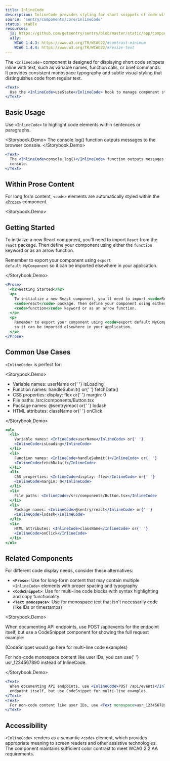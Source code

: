 ```yaml
---
title: InlineCode
description: InlineCode provides styling for short snippets of code within text content, such as variable names, function names, or short commands.
source: 'sentry/components/core/inlineCode'
status: stable
resources:
  js: https://github.com/getsentry/sentry/blob/master/static/app/components/core/inlineCode/index.tsx
  a11y:
    WCAG 1.4.3: https://www.w3.org/TR/WCAG22/#contrast-minimum
    WCAG 1.4.4: https://www.w3.org/TR/WCAG22/#resize-text
---
```





The `<InlineCode>` component is designed for displaying short code snippets inline with text, such as variable names, function calls, or brief commands. It provides consistent monospace typography and subtle visual styling that distinguishes code from regular text.

```jsx
<Text>
  Use the <InlineCode>useState</InlineCode> hook to manage component state.
</Text>
```

## Basic Usage

Use `<InlineCode>` to highlight code elements within sentences or paragraphs.

<Storybook.Demo>
  <Text>
    The <InlineCode>console.log()</InlineCode> function outputs messages to the browser
    console.
  </Text>
</Storybook.Demo>
```jsx
<Text>
  The <InlineCode>console.log()</InlineCode> function outputs messages to the browser
  console.
</Text>
```

## Within Prose Content

For long form content, `<code>` elements are automatically styled within the [`<Prose>`](/stories/text/prose) component.

<Storybook.Demo>
  <Prose>
    <h2>Getting Started</h2>
    <p>
      To initialize a new React component, you'll need to import <code>React</code> from
      the <code>react</code> package. Then define your component using either the
      <code>function</code> keyword or as an arrow function.
    </p>
    <p>
      Remember to export your component using <code>export default MyComponent</code>
      so it can be imported elsewhere in your application.
    </p>
  </Prose>
</Storybook.Demo>
```jsx
<Prose>
  <h2>Getting Started</h2>
  <p>
    To initialize a new React component, you'll need to import <code>React</code> from the{' '}
    <code>react</code> package. Then define your component using either the
    <code>function</code> keyword or as an arrow function.
  </p>
  <p>
    Remember to export your component using <code>export default MyComponent</code>
    so it can be imported elsewhere in your application.
  </p>
</Prose>
```

## Common Use Cases

`<InlineCode>` is perfect for:

<Storybook.Demo>
  <Prose>
    <ul>
      <li>
        Variable names: <InlineCode>userName</InlineCode> or{' '}
        <InlineCode>isLoading</InlineCode>
      </li>
      <li>
        Function names: <InlineCode>handleSubmit()</InlineCode> or{' '}
        <InlineCode>fetchData()</InlineCode>
      </li>
      <li>
        CSS properties: <InlineCode>display: flex</InlineCode> or{' '}
        <InlineCode>margin: 0</InlineCode>
      </li>
      <li>
        File paths: <InlineCode>/src/components/Button.tsx</InlineCode>
      </li>
      <li>
        Package names: <InlineCode>@sentry/react</InlineCode> or{' '}
        <InlineCode>lodash</InlineCode>
      </li>
      <li>
        HTML attributes: <InlineCode>className</InlineCode> or{' '}
        <InlineCode>onClick</InlineCode>
      </li>
    </ul>
  </Prose>
</Storybook.Demo>
```jsx
<ul>
  <li>
    Variable names: <InlineCode>userName</InlineCode> or{' '}
    <InlineCode>isLoading</InlineCode>
  </li>
  <li>
    Function names: <InlineCode>handleSubmit()</InlineCode> or{' '}
    <InlineCode>fetchData()</InlineCode>
  </li>
  <li>
    CSS properties: <InlineCode>display: flex</InlineCode> or{' '}
    <InlineCode>margin: 0</InlineCode>
  </li>
  <li>
    File paths: <InlineCode>/src/components/Button.tsx</InlineCode>
  </li>
  <li>
    Package names: <InlineCode>@sentry/react</InlineCode> or{' '}
    <InlineCode>lodash</InlineCode>
  </li>
  <li>
    HTML attributes: <InlineCode>className</InlineCode> or{' '}
    <InlineCode>onClick</InlineCode>
  </li>
</ul>
```

## Related Components

For different code display needs, consider these alternatives:

- **`<Prose>`**: Use for long-form content that may contain multiple `<InlineCode>` elements with proper spacing and typography
- **`<CodeSnippet>`**: Use for multi-line code blocks with syntax highlighting and copy functionality
- **`<Text monospace>`**: Use for monospace text that isn't necessarily code (like IDs or timestamps)

<Storybook.Demo>
  <Prose>
    <p>
      When documenting API endpoints, use <InlineCode>POST /api/events</InlineCode> for
      the endpoint itself, but use a CodeSnippet component for showing the full request
      example:
    </p>
    <Text size="sm" variant="muted">
      (CodeSnippet would go here for multi-line code examples)
    </Text>
    <p>
      For non-code monospace content like user IDs, you can use{' '}
      <Text as="span" monospace>
        usr_1234567890
      </Text>
      instead of InlineCode.
    </p>
  </Prose>
</Storybook.Demo>
```jsx
<Text>
  When documenting API endpoints, use <InlineCode>POST /api/events</InlineCode> for the
  endpoint itself, but use CodeSnippet for multi-line examples.
</Text>
<Text>
  For non-code content like user IDs, use <Text monospace>usr_1234567890</Text> instead.
</Text>
```

## Accessibility

`<InlineCode>` renders as a semantic `<code>` element, which provides appropriate meaning to screen readers and other assistive technologies. The component maintains sufficient color contrast to meet WCAG 2.2 AA requirements.
